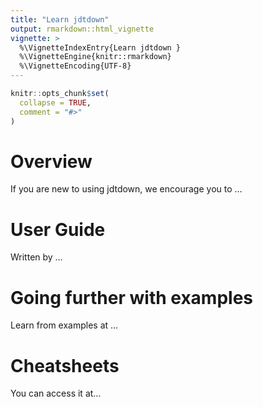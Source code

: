 ```yaml
---
title: "Learn jdtdown"
output: rmarkdown::html_vignette
vignette: >
  %\VignetteIndexEntry{Learn jdtdown }
  %\VignetteEngine{knitr::rmarkdown}
  %\VignetteEncoding{UTF-8}
---
```


```r
knitr::opts_chunk$set(
  collapse = TRUE,
  comment = "#>"
)
```

# Overview

If you are new to using jdtdown, we encourage you to ...

# User Guide

Written by ...

# Going further with examples

Learn from examples at ...

# Cheatsheets

You can access it at... 
